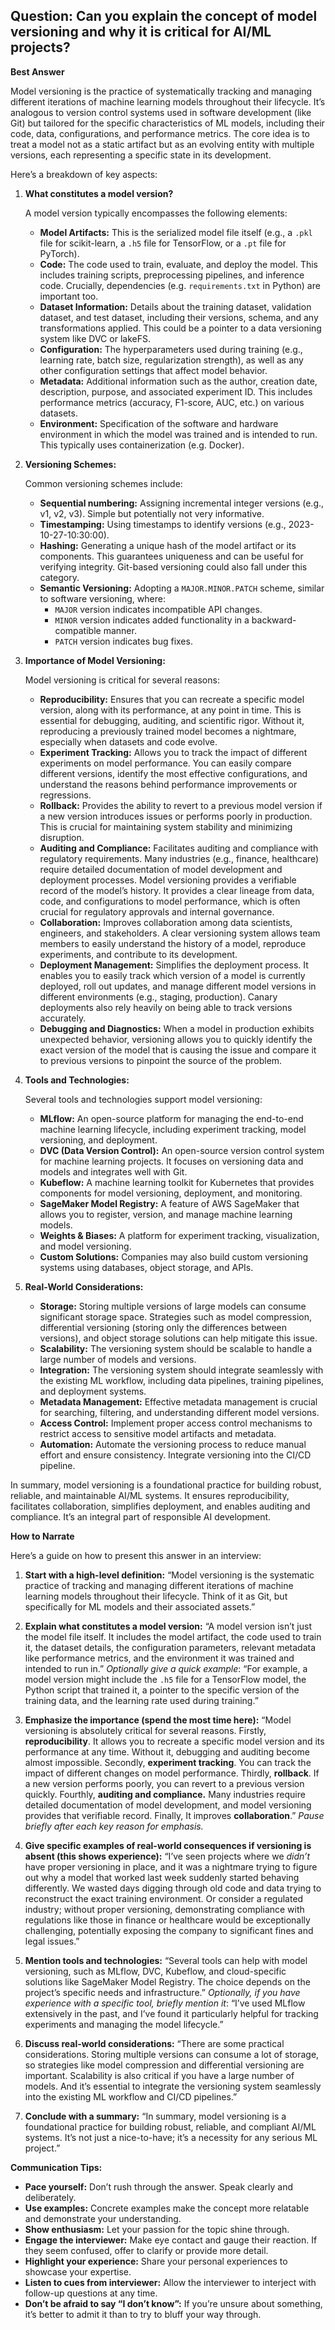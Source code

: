 ## Question: Can you explain the concept of model versioning and why it is critical for AI/ML projects?

**Best Answer**

Model versioning is the practice of systematically tracking and managing different iterations of machine learning models throughout their lifecycle. It's analogous to version control systems used in software development (like Git) but tailored for the specific characteristics of ML models, including their code, data, configurations, and performance metrics. The core idea is to treat a model not as a static artifact but as an evolving entity with multiple versions, each representing a specific state in its development.

Here's a breakdown of key aspects:

1.  **What constitutes a model version?**

    A model version typically encompasses the following elements:

    *   **Model Artifacts:** This is the serialized model file itself (e.g., a `.pkl` file for scikit-learn, a `.h5` file for TensorFlow, or a `.pt` file for PyTorch).
    *   **Code:** The code used to train, evaluate, and deploy the model. This includes training scripts, preprocessing pipelines, and inference code.  Crucially, dependencies (e.g. `requirements.txt` in Python) are important too.
    *   **Dataset Information:**  Details about the training dataset, validation dataset, and test dataset, including their versions, schema, and any transformations applied. This could be a pointer to a data versioning system like DVC or lakeFS.
    *   **Configuration:** The hyperparameters used during training (e.g., learning rate, batch size, regularization strength), as well as any other configuration settings that affect model behavior.
    *   **Metadata:** Additional information such as the author, creation date, description, purpose, and associated experiment ID.  This includes performance metrics (accuracy, F1-score, AUC, etc.) on various datasets.
    *   **Environment:** Specification of the software and hardware environment in which the model was trained and is intended to run.  This typically uses containerization (e.g. Docker).

2.  **Versioning Schemes:**

    Common versioning schemes include:

    *   **Sequential numbering:**  Assigning incremental integer versions (e.g., v1, v2, v3).  Simple but potentially not very informative.
    *   **Timestamping:** Using timestamps to identify versions (e.g., 2023-10-27-10:30:00).
    *   **Hashing:**  Generating a unique hash of the model artifact or its components. This guarantees uniqueness and can be useful for verifying integrity. Git-based versioning could also fall under this category.
    *   **Semantic Versioning:** Adopting a `MAJOR.MINOR.PATCH` scheme, similar to software versioning, where:
        *   `MAJOR` version indicates incompatible API changes.
        *   `MINOR` version indicates added functionality in a backward-compatible manner.
        *   `PATCH` version indicates bug fixes.

3.  **Importance of Model Versioning:**

    Model versioning is critical for several reasons:

    *   **Reproducibility:**  Ensures that you can recreate a specific model version, along with its performance, at any point in time. This is essential for debugging, auditing, and scientific rigor.  Without it, reproducing a previously trained model becomes a nightmare, especially when datasets and code evolve.
    *   **Experiment Tracking:**  Allows you to track the impact of different experiments on model performance. You can easily compare different versions, identify the most effective configurations, and understand the reasons behind performance improvements or regressions.
    *   **Rollback:**  Provides the ability to revert to a previous model version if a new version introduces issues or performs poorly in production. This is crucial for maintaining system stability and minimizing disruption.
    *   **Auditing and Compliance:**  Facilitates auditing and compliance with regulatory requirements.  Many industries (e.g., finance, healthcare) require detailed documentation of model development and deployment processes. Model versioning provides a verifiable record of the model's history.  It provides a clear lineage from data, code, and configurations to model performance, which is often crucial for regulatory approvals and internal governance.
    *   **Collaboration:**  Improves collaboration among data scientists, engineers, and stakeholders.  A clear versioning system allows team members to easily understand the history of a model, reproduce experiments, and contribute to its development.
    *   **Deployment Management:** Simplifies the deployment process.  It enables you to easily track which version of a model is currently deployed, roll out updates, and manage different model versions in different environments (e.g., staging, production).  Canary deployments also rely heavily on being able to track versions accurately.
    *   **Debugging and Diagnostics:** When a model in production exhibits unexpected behavior, versioning allows you to quickly identify the exact version of the model that is causing the issue and compare it to previous versions to pinpoint the source of the problem.

4.  **Tools and Technologies:**

    Several tools and technologies support model versioning:

    *   **MLflow:** An open-source platform for managing the end-to-end machine learning lifecycle, including experiment tracking, model versioning, and deployment.
    *   **DVC (Data Version Control):**  An open-source version control system for machine learning projects. It focuses on versioning data and models and integrates well with Git.
    *   **Kubeflow:** A machine learning toolkit for Kubernetes that provides components for model versioning, deployment, and monitoring.
    *   **SageMaker Model Registry:** A feature of AWS SageMaker that allows you to register, version, and manage machine learning models.
    *   **Weights & Biases:** A platform for experiment tracking, visualization, and model versioning.
    *   **Custom Solutions:** Companies may also build custom versioning systems using databases, object storage, and APIs.

5.  **Real-World Considerations:**

    *   **Storage:**  Storing multiple versions of large models can consume significant storage space. Strategies such as model compression, differential versioning (storing only the differences between versions), and object storage solutions can help mitigate this issue.
    *   **Scalability:**  The versioning system should be scalable to handle a large number of models and versions.
    *   **Integration:**  The versioning system should integrate seamlessly with the existing ML workflow, including data pipelines, training pipelines, and deployment systems.
    *   **Metadata Management:** Effective metadata management is crucial for searching, filtering, and understanding different model versions.
    *   **Access Control:**  Implement proper access control mechanisms to restrict access to sensitive model artifacts and metadata.
    *   **Automation:** Automate the versioning process to reduce manual effort and ensure consistency. Integrate versioning into the CI/CD pipeline.

In summary, model versioning is a foundational practice for building robust, reliable, and maintainable AI/ML systems. It ensures reproducibility, facilitates collaboration, simplifies deployment, and enables auditing and compliance. It’s an integral part of responsible AI development.

**How to Narrate**

Here's a guide on how to present this answer in an interview:

1.  **Start with a high-level definition:**  "Model versioning is the systematic practice of tracking and managing different iterations of machine learning models throughout their lifecycle. Think of it as Git, but specifically for ML models and their associated assets."

2.  **Explain what constitutes a model version:** "A model version isn't just the model file itself.  It includes the model artifact, the code used to train it, the dataset details, the configuration parameters, relevant metadata like performance metrics, and the environment it was trained and intended to run in."  *Optionally give a quick example*: "For example, a model version might include the `.h5` file for a TensorFlow model, the Python script that trained it, a pointer to the specific version of the training data, and the learning rate used during training."

3.  **Emphasize the importance (spend the most time here):** "Model versioning is absolutely critical for several reasons.  Firstly, **reproducibility**. It allows you to recreate a specific model version and its performance at any time.  Without it, debugging and auditing become almost impossible. Secondly, **experiment tracking**. You can track the impact of different changes on model performance. Thirdly, **rollback**. If a new version performs poorly, you can revert to a previous version quickly. Fourthly, **auditing and compliance.** Many industries require detailed documentation of model development, and model versioning provides that verifiable record. Finally, It improves **collaboration**." *Pause briefly after each key reason for emphasis.*

4.  **Give specific examples of real-world consequences if versioning is absent (this shows experience):**  "I've seen projects where we *didn't* have proper versioning in place, and it was a nightmare trying to figure out why a model that worked last week suddenly started behaving differently.  We wasted days digging through old code and data trying to reconstruct the exact training environment.  Or consider a regulated industry; without proper versioning, demonstrating compliance with regulations like those in finance or healthcare would be exceptionally challenging, potentially exposing the company to significant fines and legal issues."

5.  **Mention tools and technologies:** "Several tools can help with model versioning, such as MLflow, DVC, Kubeflow, and cloud-specific solutions like SageMaker Model Registry.  The choice depends on the project's specific needs and infrastructure."  *Optionally, if you have experience with a specific tool, briefly mention it*: "I've used MLflow extensively in the past, and I've found it particularly helpful for tracking experiments and managing the model lifecycle."

6.  **Discuss real-world considerations:** "There are some practical considerations. Storing multiple versions can consume a lot of storage, so strategies like model compression and differential versioning are important. Scalability is also critical if you have a large number of models.  And it's essential to integrate the versioning system seamlessly into the existing ML workflow and CI/CD pipelines."

7.  **Conclude with a summary:** "In summary, model versioning is a foundational practice for building robust, reliable, and compliant AI/ML systems. It's not just a nice-to-have; it's a necessity for any serious ML project."

**Communication Tips:**

*   **Pace yourself:** Don't rush through the answer. Speak clearly and deliberately.
*   **Use examples:** Concrete examples make the concept more relatable and demonstrate your understanding.
*   **Show enthusiasm:** Let your passion for the topic shine through.
*   **Engage the interviewer:** Make eye contact and gauge their reaction. If they seem confused, offer to clarify or provide more detail.
*   **Highlight your experience:** Share your personal experiences to showcase your expertise.
*   **Listen to cues from interviewer:** Allow the interviewer to interject with follow-up questions at any time.
*   **Don't be afraid to say "I don't know":** If you're unsure about something, it's better to admit it than to try to bluff your way through.
